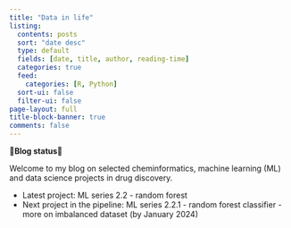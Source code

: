 ```yaml
---
title: "Data in life"
listing:
  contents: posts
  sort: "date desc"
  type: default
  fields: [date, title, author, reading-time]
  categories: true
  feed: 
    categories: [R, Python]
  sort-ui: false
  filter-ui: false
page-layout: full
title-block-banner: true
comments: false
---
```


**🌟Blog status🌟**

Welcome to my blog on selected cheminformatics, machine learning (ML) and data science projects in drug discovery.

* Latest project: ML series 2.2 - random forest
* Next project in the pipeline: ML series 2.2.1 - random forest classifier - more on imbalanced dataset (by January 2024)

<br>

<a rel="me" href="https://fosstodon.org/@jhylin"></a>